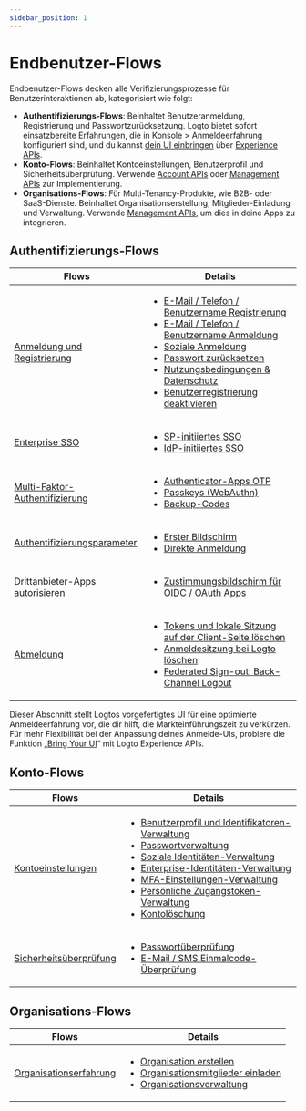 ```yaml
---
sidebar_position: 1
---
```


# Endbenutzer-Flows

Endbenutzer-Flows decken alle Verifizierungsprozesse für Benutzerinteraktionen ab, kategorisiert wie folgt:

- **Authentifizierungs-Flows**: Beinhaltet Benutzeranmeldung, Registrierung und Passwortzurücksetzung. Logto bietet sofort einsatzbereite Erfahrungen, die in <CloudLink to="/sign-in-experience">Konsole > Anmeldeerfahrung</CloudLink> konfiguriert sind, und du kannst [dein UI einbringen](/customization/bring-your-ui) über [Experience APIs](https://openapi.logto.io/group/endpoint-experience).
- **Konto-Flows**: Beinhaltet Kontoeinstellungen, Benutzerprofil und Sicherheitsüberprüfung. Verwende [Account APIs](https://openapi.logto.io/group/endpoint-account-center) oder [Management APIs](https://openapi.logto.io/operation/operation-getuser) zur Implementierung.
- **Organisations-Flows**: Für Multi-Tenancy-Produkte, wie B2B- oder SaaS-Dienste. Beinhaltet Organisationserstellung, Mitglieder-Einladung und Verwaltung. Verwende [Management APIs](https://openapi.logto.io/operation/operation-listorganizations), um dies in deine Apps zu integrieren.

## Authentifizierungs-Flows

| Flows                                                                    | Details                                                                                                                                                                                                                                                                                                                                                                                                                                                                                                                                                                                            |
| ------------------------------------------------------------------------ | -------------------------------------------------------------------------------------------------------------------------------------------------------------------------------------------------------------------------------------------------------------------------------------------------------------------------------------------------------------------------------------------------------------------------------------------------------------------------------------------------------------------------------------------------------------------------------------------------- |
| [Anmeldung und Registrierung](/end-user-flows/sign-up-and-sign-in)       | <ul><li>[E-Mail / Telefon / Benutzername Registrierung](/end-user-flows/sign-up-and-sign-in/sign-up)</li><li>[E-Mail / Telefon / Benutzername Anmeldung](/end-user-flows/sign-up-and-sign-in/sign-in)</li><li>[Soziale Anmeldung](/end-user-flows/sign-up-and-sign-in/social-sign-in)</li><li>[Passwort zurücksetzen](/end-user-flows/sign-up-and-sign-in/reset-password)</li><li>[Nutzungsbedingungen & Datenschutz](/end-user-flows/sign-up-and-sign-in/terms-and-privacy)</li><li>[Benutzerregistrierung deaktivieren](/end-user-flows/sign-up-and-sign-in/disable-user-registration)</li></ul> |
| [Enterprise SSO](/end-user-flows/enterprise-sso)                         | <ul><li>[SP-initiiertes SSO](/end-user-flows/enterprise-sso/sp-initiated-sso)</li><li>[IdP-initiiertes SSO](/end-user-flows/enterprise-sso/idp-initiated-sso)</li></ul>                                                                                                                                                                                                                                                                                                                                                                                                                            |
| [Multi-Faktor-Authentifizierung](/end-user-flows/mfa)                    | <ul><li>[Authenticator-Apps OTP](/end-user-flows/mfa/authenticator-app-otp)</li><li>[Passkeys (WebAuthn)](/end-user-flows/mfa/webauthn)</li><li>[Backup-Codes](/end-user-flows/mfa/backup-codes)</li></ul>                                                                                                                                                                                                                                                                                                                                                                                         |
| [Authentifizierungsparameter](/end-user-flows/authentication-parameters) | <ul><li>[Erster Bildschirm](/end-user-flows/authentication-parameters/first-screen)</li><li>[Direkte Anmeldung](/end-user-flows/authentication-parameters/direct-sign-in)</li></ul>                                                                                                                                                                                                                                                                                                                                                                                                                |
| Drittanbieter-Apps autorisieren                                          | <ul><li>[Zustimmungsbildschirm für OIDC / OAuth Apps](/end-user-flows/consent-screen)</li></ul>                                                                                                                                                                                                                                                                                                                                                                                                                                                                                                    |
| [Abmeldung](/end-user-flows/sign-out)                                    | <ul><li>[Tokens und lokale Sitzung auf der Client-Seite löschen](/end-user-flows/sign-out/#clear-tokens-and-local-session-at-the-client-side)</li><li>[Anmeldesitzung bei Logto löschen](/end-user-flows/sign-out/#clear-sign-in-session-at-logto)</li><li>[Federated Sign-out: Back-Channel Logout](/end-user-flows/sign-out/#federated-sign-out-back-channel-logout)</li></ul>                                                                                                                                                                                                                   |

Dieser Abschnitt stellt Logtos vorgefertigtes UI für eine optimierte Anmeldeerfahrung vor, die dir hilft, die Markteinführungszeit zu verkürzen. Für mehr Flexibilität bei der Anpassung deines Anmelde-UIs, probiere die Funktion „[Bring Your UI](/customization/bring-your-ui)“ mit Logto Experience APIs.

## Konto-Flows

| Flows                                                           | Details                                                                                                                                                                                                                                                                                                                                                                                                                                                                                                                                                                                                                                                                                                                                                                                                                                                           |
| --------------------------------------------------------------- | ----------------------------------------------------------------------------------------------------------------------------------------------------------------------------------------------------------------------------------------------------------------------------------------------------------------------------------------------------------------------------------------------------------------------------------------------------------------------------------------------------------------------------------------------------------------------------------------------------------------------------------------------------------------------------------------------------------------------------------------------------------------------------------------------------------------------------------------------------------------- |
| [Kontoeinstellungen](/end-user-flows/account-settings)          | <ul><li>[Benutzerprofil und Identifikatoren-Verwaltung](/end-user-flows/account-settings/by-management-api#user-profile-and-identifiers-management-apis)</li><li>[Passwortverwaltung](/end-user-flows/account-settings/by-management-api#user-password-management)</li><li>[Soziale Identitäten-Verwaltung](/end-user-flows/account-settings/by-management-api#user-social-identities-management)</li><li>[Enterprise-Identitäten-Verwaltung](/end-user-flows/account-settings/by-management-api#user-enterprise-identities-management)</li><li>[MFA-Einstellungen-Verwaltung](/end-user-flows/account-settings/by-management-api#user-mfa-settings-management)</li><li>[Persönliche Zugangstoken-Verwaltung](/user-management/personal-access-token)</li><li>[Kontolöschung](/end-user-flows/account-settings/by-management-api#user-account-deletion)</li></ul> |
| [Sicherheitsüberprüfung](/end-user-flows/security-verification) | <ul><li>[Passwortüberprüfung](/end-user-flows/security-verification/by-management-api#password-verification)</li><li>[E-Mail / SMS Einmalcode-Überprüfung](/end-user-flows/security-verification/by-management-api#emailsms-one-time-code-verification)</li></ul>                                                                                                                                                                                                                                                                                                                                                                                                                                                                                                                                                                                                 |

## Organisations-Flows

| Flows                                                             | Details                                                                                                                                                                                                                                                                                                                    |
| ----------------------------------------------------------------- | -------------------------------------------------------------------------------------------------------------------------------------------------------------------------------------------------------------------------------------------------------------------------------------------------------------------------- |
| [Organisationserfahrung](/end-user-flows/organization-experience) | <ul><li>[Organisation erstellen](/end-user-flows/organization-experience/create-organization)</li><li>[Organisationsmitglieder einladen](/end-user-flows/organization-experience/invite-organization-members)</li><li>[Organisationsverwaltung](/end-user-flows/organization-experience/organization-management)</li></ul> |
